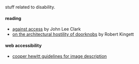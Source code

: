 
stuff related to disability.

#### reading

- [against access](https://audio.mcsweeneys.net/transcripts/against_access.html) by John Lee Clark
- [on the architectural hostility of doorknobs](https://sightlessscribbles.com/writing/nonfiction/20250626/) by Robert Kingett

#### web accessibility

- [cooper hewitt guidelines for image description](https://www.cooperhewitt.org/cooper-hewitt-guidelines-for-image-description/)
